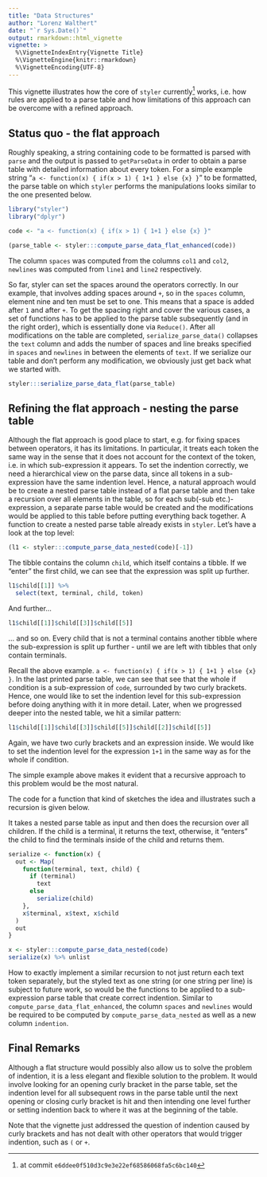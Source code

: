 ```yaml
---
title: "Data Structures"
author: "Lorenz Walthert"
date: "`r Sys.Date()`"
output: rmarkdown::html_vignette
vignette: >
  %\VignetteIndexEntry{Vignette Title}
  %\VignetteEngine{knitr::rmarkdown}
  %\VignetteEncoding{UTF-8}
---
```


This vignette illustrates how the core of `styler` currently^[at commit `e6ddee0f510d3c9e3e22ef68586068fa5c6bc140`] works, i.e. how
rules are applied to a parse table and how limitations of this approach can be 
overcome with a refined approach.

## Status quo - the flat approach

Roughly speaking, a string containing code to be formatted is parsed with `parse`
and the output is passed to `getParseData` in order to obtain a parse
table with detailed information about every token. For a simple example string
"`a <- function(x) { if(x > 1) { 1+1 } else {x} }`" to be formatted, the parse 
table on which `styler` performs the manipulations looks similar to the one 
presented below.

```r
library("styler")
library("dplyr")

code <- "a <- function(x) { if(x > 1) { 1+1 } else {x} }"

(parse_table <- styler:::compute_parse_data_flat_enhanced(code))
```
The column `spaces` was computed from the columns `col1` and `col2`, `newlines`
was computed from `line1` and `line2` respectively.

So far, styler can set the spaces around the operators correctly. In our example, 
that involves adding spaces around `+`, so in the `spaces` column, element nine
and ten must be set to one. This means that a space is added after `1` and after `+`. 
To get the spacing right and cover the various cases, a set of functions has to 
be applied to the parse table subsequently (and in the right order), 
which is essentially done via `Reduce()`. 
After all modifications on the table are completed, `serialize_parse_data()`
collapses the `text` column and adds the number of spaces and 
line breaks specified in `spaces` and `newlines` in between the elements of
`text`. If we serialize our table and don't perform any modification, we 
obviously just get back what we started with.
```r
styler:::serialize_parse_data_flat(parse_table)
```

## Refining the flat approach - nesting the parse table

Although the flat approach is good place to start, e.g. for fixing spaces
between operators, it has its limitations. In particular, it treats each token 
the same way in the sense that it does not account for the context of the token, 
i.e. in which sub-expression it appears.
To set the indention correctly, we need a hierarchical view on the parse data, 
since all tokens in a sub-expression have the same indention level. Hence, 
a natural approach would be to create a nested parse table instead of a flat
parse table and then take a recursion over all elements in the table, so for 
each sub(-sub etc.)-expression, a separate parse table would be created and the 
modifications would be applied to this table before putting everything back 
together. A function to create a nested parse table already exists in `styler`.
Let's have a look at the top level:

```r
(l1 <- styler:::compute_parse_data_nested(code)[-1])

```

The tibble contains the column `child`, which itself contains a tibble. 
If we "enter"  the first child, we can see that the expression was split up 
further.

```r
l1$child[[1]] %>%
  select(text, terminal, child, token)
```

And further...
```r
l1$child[[1]]$child[[3]]$child[[5]]
```

... and so on. Every child that is not a terminal contains another tibble where 
the sub-expression is split up further - until we are left with tibbles that 
only contain terminals.


Recall the above example. `a <- function(x) { if(x > 1) { 1+1 } else {x} }`.
In the last printed parse table, we can see that see that the whole if condition
is a sub-expression of `code`, surrounded by two curly brackets. Hence, 
one would like to set the indention level for this sub-expression before 
doing anything with it in more detail. Later, when we progressed deeper into 
the nested table, we hit a similar pattern:

```r
l1$child[[1]]$child[[3]]$child[[5]]$child[[2]]$child[[5]]
```
Again, we have two curly brackets and an expression inside. We would like to 
set the indention level for the expression `1+1` in the same way as for the 
whole if condition.

The simple example above makes it evident that a recursive approach to this
problem would be the most natural.

The code for a function that kind of sketches the idea and illustrates such a 
recursion is given below.

It takes a nested parse table as input and then does the recursion over all 
children. If the child is a terminal, it returns the text, otherwise,
it "enters" the child to find the terminals inside of the child and returns them.

```r
serialize <- function(x) {
  out <- Map(
    function(terminal, text, child) {
      if (terminal)
        text
      else
        serialize(child)
    },
    x$terminal, x$text, x$child
  )
  out
}

x <- styler:::compute_parse_data_nested(code)
serialize(x) %>% unlist
```

How to exactly implement a similar recursion to not just return each text 
token separately, but 
the styled text as one string (or one string per line) is subject to future work, 
so would be the functions to be
applied to a sub-expression parse table that create correct indention. 
Similar to `compute_parse_data_flat_enhanced`, the column `spaces` and `newlines`
would be required to be computed by `compute_parse_data_nested` as well as a
new column `indention`. 


## Final Remarks

Although a flat structure would possibly also allow us to solve the problem of
indention, it is a less elegant and flexible solution to the problem. It would 
involve looking for an opening curly bracket in the parse table, set the 
indention level for all subsequent rows in the parse table until the next 
opening or closing curly bracket is hit and then intending one level further or 
setting indention back to where it was at the beginning of the table.

Note that the vignette just addressed the question of indention caused by
curly brackets and has not dealt with other operators that would trigger 
indention, such as `(` or `+`. 

